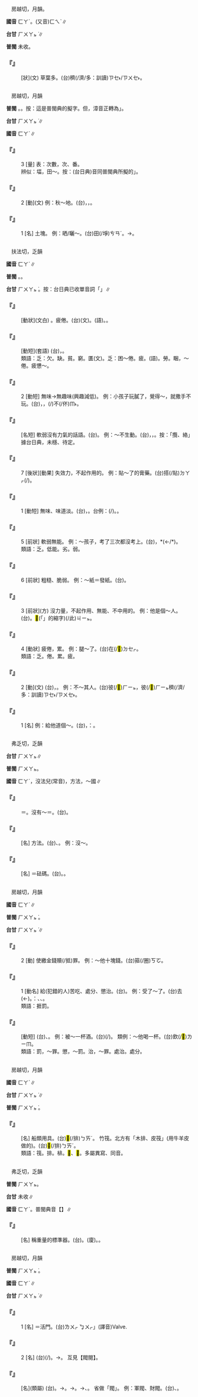 
=={{ruby|茷|ㄈㄚˊ}}==

　房越切，月韻。

'''國音''' <rt>ㄈㄚˊ</rt>。(又音)<rt>ㄈㄟˋ</rt>∥

'''台甘''' <rt>ㄏㄨㄚㆵ ͘</rt>{{ruby|。|ㄏㄨㄧ˫}}∥

'''普閩''' 未收。

    

==='''『{{ruby|茷|ㄈㄚˊ}}』'''===
: [狀](文) 草葉多。(台){{ruby|草|ㄘㄠˋ}}{{ruby|葉|ㄏㄧㄜㆷ ͘}}{{ruby|發|ㄏㄨㄚㆵ}}{{ruby|真|ㄐㄧㄣ}}穧(/濟/多：訓讀)<rt>ㄗㆤ˫/ㄗㄨㆤ˫</rt>{{ruby|真|ㄐㄧㄣ}}{{ruby|<mark>&#xffad0;</mark>|ㄙㄨㄧˋ}}{{ruby|丌|ㆤ}}{{ruby|款|ㄎㄨㄢˋ}}。
    

=={{ruby|<mark>&#xf90fc;</mark>|ㄈㄚˊ}}==

　房越切，月韻

'''普閩''' {{ruby|(文)|ㄏㄨㄚㆵ ͘}}。{{ruby|(白)|ㄆㆤㆷ ͘}}。按：這是普閩典的擬字。但，漳音正轉為{{ruby|「|ㄆㄨㆤㆷ ͘}}」。

'''台甘''' <rt>ㄏㄨㄚㆵ ͘</rt>∥

'''國音''' <rt>ㄈㄚˊ</rt>∥

    

==='''『{{ruby|<mark>&#xf90fc;</mark>|ㄈㄚˊ}}』'''===
:3  [量] 表：次數，次、番。
:辨似：堛，田～。按：(台日典)音同普閩典所擬的{{ruby|「|ㄆㆤㆷ ͘}}」。
:
    

==='''『{{ruby|<mark>&#xf90fc;</mark>|ㄈㄚˊ}}』'''===
:2  [動](文) 例：秋～地。(台){{ruby|秋|ㄑㄧㄨ}}{{ruby|耕|ㄍㄧㄥ}}，{{ruby|犁|ㄌㄨㆤˊ/ㄌㆤˊ}}{{ruby|起|ㄎㄧˋ}}{{ruby|田|ㄘㄢˊ}}{{ruby|塗|ㄊㆦˊ}}，{{ruby|反|ㄅㄧㄥˋ}}{{ruby|田|ㄘㄢˊ}}{{ruby|塗|ㄊㆦˊ}}。
    

==='''『{{ruby|<mark>&#xf90fc;</mark>|ㄈㄚˊ}}』'''===
:1  [名] 土塊。 例：晒/曬～。(台){{ruby|翻|ㄏㄨㄢ}}田(/埩)<rt>ㄘㄢˊ</rt>{{ruby|塗|ㄊㆦˊ}}{{ruby|起|·ㄎㄧˋ}}{{ruby|來|·ㄌㄞˊ}}{{ruby|曝|ㄆㄚㆶ ͘}}。→{{ruby|曝|ㄆㄚㆶ ͘}}{{ruby|田|ㄘㄢˊ}}{{ruby|塗|ㄊㆦˊ}}。
    

=={{ruby|乏|ㄈㄚˊ}}==

　扶法切，乏韻

'''國音''' <rt>ㄈㄚˊ</rt>∥

'''普閩''' {{ruby|(文)|ㄏㄨㄚㆵ ͘}}。{{ruby|(白)|ㄏㄚㆵ ͘}}。

'''台甘''' <rt>ㄏㄨㄚㆵ ͘</rt>。按：台日典已收單音詞「{{ruby|乏|ㄏㄚㆵ ͘}}」∥

    

==='''『{{ruby|疲|ㄆㄧˊ}}{{ruby|乏|ㄈㄚˊ}}』'''===
: [動狀](文白) {{ruby|累|ㄌㄟˋ}}。疲倦。(台)(文){{ruby|疲|ㄆㄧˊ}}{{ruby|乏|ㄏㄨㄚㆵ ͘}}。(語){{ruby|<mark>&#xf8fa1;</mark>|ㄒㄧㄢ˫}}。{{ruby|懶|ㄌㄢˋ}}。
    

==='''『{{ruby|承|ㄔㄥˊ}}{{ruby|乏|ㄈㄚˊ}}』'''===
: [動短](套語) (台){{ruby|自|ㄗㄨ˫}}{{ruby|謙|ㄎㄧㆰ}}{{ruby|所|ㄙㆦˋ}}{{ruby|繼|ㄍㆤ˪}}{{ruby|任|ㄌㄧㆬ˫/ㆢㄧㆬ˫}}{{ruby|丌|ㆤ}}{{ruby|職|ㄐㄧㆵ}}{{ruby|位|ㄨㄧ˫}}{{ruby|是|ㄒㄧ˫}}{{ruby|因|ㄧㄣ}}{{ruby|為|ㄨㄧ˫}}{{ruby|一|ㄐㄧㆵ ͘}}{{ruby|時|ㄒㄧˊ}}{{ruby|無|ㆠㄜˊ}}{{ruby|較|ㄎㄚㆷ}}{{ruby|適|ㄒㄧㆤㆶ}}{{ruby|當|ㄉㆲ}}{{ruby|丌|ㆤ}}{{ruby|人|ㆢㄧㄣˊ/ㄌㄧㄣˊ}}{{ruby|選|ㄙㄨㄢˋ}}，{{ruby|暫|ㄐㄧㆰ˫}}{{ruby|時|ㄒㄧˊ}}{{ruby|由|ㄧㄨˊ}}{{ruby|自|ㄗㄨ˫}}{{ruby|己|ㄍㄧˋ}}{{ruby|來|ㄌㄞˊ}}{{ruby|擔|ㄉㆰ}}{{ruby|當|ㄉㆭ}}。
:類語：乏：欠。缺。貧。窮。匱(文)。乏：困～倦。疲。{{ruby|累|ㄌㄟˋ}}(語)。勞{{ruby|累|ㄌㄟˋ}}。睏，～倦。疲憊～。
:
    

==='''『{{ruby|乏|ㄈㄚˊ}}{{ruby|味|ㄨㄟˋ}}』'''===
:2  [動短] 無味→無趣味(興趣減低)。 例：小孩子玩膩了，覺得～，就撒手不玩。(台){{ruby|<mark>&#xffb51;</mark>|ㆣㄧㄣˋ}}{{ruby|孲|ㄚˋ}}{{ruby|<mark>&#xffae6;</mark>|ㄊㄧㆵ}}{{ruby|<mark>&#xffaec;</mark>|ㄊㄜˊ}}{{ruby|了|ㄌㄧㄠˋ}}{{ruby|厭|ㄧㄚ˪}}，{{ruby|感|ㄍㆰˋ}}{{ruby|覺|ㄍㄚㆶ}}{{ruby|無|ㆠㄜˊ}}{{ruby|趣|ㄘㄨ˪}}{{ruby|味|ㆠㄧ˫}}，{{ruby|著|ㄉㄧㄜㆷ}}(/{{ruby|都|ㄉㄜ˫}}){{ruby|<mark>&#xf90e8;</mark>|ㄆㄧㆩ}}{{ruby|咧|ㄌㆤ˪}}不(/伓)<rt>ㆬ˫</rt>{{ruby|<mark>&#xffae6;</mark>|ㄊㄧㆵ}}{{ruby|<mark>&#xffaec;</mark>|ㄊㄜˊ}}。
    

==='''『{{ruby|乏|ㄈㄚˊ}}{{ruby|語|ㄩˇ}}』'''===
: [名短] 軟弱沒有力氣的話語。(台){{ruby|無|ㆠㄜˊ}}{{ruby|攬|ㄌㆰˋ}}{{ruby|無|ㆠㄜˊ}}{{ruby|絡|ㄋㆤ}}{{ruby|丌|ㆤ}}{{ruby|話|ㄨㆤ˫}}。 例：～不生動。(台){{ruby|講|ㄍㆲˋ}}{{ruby|了|ㄌㄧㄠˋ}}{{ruby|無|ㆠㄜˊ}}{{ruby|攬|ㄌㆰˋ}}{{ruby|無|ㆠㄜˊ}}{{ruby|絡|ㄋㆤ}}{{ruby|丌|ㆤ}}{{ruby|話|ㄨㆤ˫}}，{{ruby|無|ㆠㄜˊ}}{{ruby|活|ㄨㄚㆷ ͘}}{{ruby|氣|ㄎㄧ˪}}，{{ruby|無|ㆠㄜˊ}}{{ruby|<mark>&#xf90e7;</mark>|ㄍㄚㆴ ͘}}{{ruby|食|ㄐㄧㄚㆷ ͘}}。按：「攬、絡」據台日典，未穩、待定。
    

==='''『{{ruby|乏|ㄈㄚˊ}}』'''===
:7  [後狀][動果] 失效力，不起作用的。 例：貼～了的膏藥。(台)搭(/貼)<rt>ㄉㄚㆷ</rt>{{ruby|了|ㄌㄧㄠˋ}}{{ruby|已|ㄧˋ}}{{ruby|經|ㄍㄧㄥ}}{{ruby|無|ㆠㄜˊ}}{{ruby|氣|ㄎㄧ˪}}(/{{ruby|失|ㄒㄧㆵ}}{{ruby|效|ㄏㄠ˫}}{{ruby|去|ㄎㄧ˪}}){{ruby|丌|ㆤ}}{{ruby|藥|ㄧㄜㆷ ͘}}{{ruby|膏|ㄍㄜ}}。
    

==='''『{{ruby|乏|ㄈㄚˊ}}{{ruby|味|ㄨㄟˋ}}』'''===
:1  [動短] 無味、味道淡。(台){{ruby|無|ㆠㄜˊ}}{{ruby|滋|ㄗㄨ}}{{ruby|味|ㆠㄧ˫}}，{{ruby|<mark>&#xf8f75;</mark>|ㄐㄧㆩˋ}}。台例：{{ruby|<mark>&#xf8f75;</mark>|ㄐㄧㆩˋ}}{{ruby|味|ㆠㄧ˫}}(/{{ruby|身|ㄒㄧㄣ}}){{ruby|丌|ㆤ}}{{ruby|菜|ㄘㄞ˪}}{{ruby|歹|ㄆㆮˋ/ㄆㄞˋ}}{{ruby|食|ㄐㄧㄚㆷ ͘}}。{{ruby|無|ㆠㄜˊ}}{{ruby|好|ㄏㄜˋ}}{{ruby|食|ㄐㄧㄚㆷ ͘}}。
    

==='''『{{ruby|乏|ㄈㄚˊ}}』'''===
:5  [前狀] 軟弱無能。 例：～孩子，考了三次都沒考上。(台){{ruby|頇|ㄏㆰ}}{{ruby|顢|ㆠㄢ˫}}{{ruby|<mark>&#xffb51;</mark>|ㆣㄧㄣˋ}}{{ruby|孲|ㄚˋ}}，{{ruby|考|ㄎㄜˋ}}{{ruby|三|ㄙㆩ}}{{ruby|擺|ㄅㄞˋ}}{{ruby|攏|ㄌㆲˋ}}{{ruby|考|ㄎㄜˋ}}{{ruby|無|ㆠㄜˊ}}{{ruby|著|ㄉㄧㄠˊ}}*(←{{ruby|著|ㄉㄧㆦㆶ ͘}}/{{ruby|稠|ㄉㄧㄠˊ}}*)。
:類語：乏。低能。劣。弱。
:
    

==='''『{{ruby|乏|ㄈㄚˊ}}』'''===
:6  [前狀] 粗糙、脆弱。 例：～紙＝發紙。(台){{ruby|乏|ㄏㄨㄚㆵ ͘}}。
    

==='''『{{ruby|乏|ㄈㄚˊ}}』'''===
:3  [前狀](方) 沒力量，不起作用、無能、不中用的。 例：他是個～人。(台){{ruby|伊|ㄧ}}{{ruby|是|ㄒㄧ˫}}{{ruby|一|ㄐㄧㆵ ͘}}{{ruby|個|ㆤˊ}}{{ruby|無|ㆠㄜˊ}}{{ruby|路|ㄌㆦ˫}}{{ruby|用|ㄧㆲ˫/ㄧㄥ˫}}{{ruby|丌|ㆤ}}{{ruby|人|ㄌㄤˊ}}。{{ruby|伊|ㄧ}}<mark>&#xffb50;</mark>(「{{ruby|此|ㄐㄧˋ}}{{ruby|一|ㄐㄧㆵ ͘}}」的縮字)(/此)<rt>ㄐㄧㆵ</rt>{{ruby|個|ㆤˊ}}{{ruby|人|ㄌㄤˊ}}{{ruby|無|ㆠㄜˊ}}{{ruby|效|ㄏㄠ˫}}。
    

==='''『{{ruby|乏|ㄈㄚˊ}}』'''===
:4  [動狀] 疲倦，累。 例：腿～了。(台){{ruby|骹|ㄎㄚ}}{{ruby|骨|ㄍㄨㆵ}}在(/<mark>&#xf9549;</mark>)<rt>ㄉㆤㆷ</rt>{{ruby|痠|ㄙㆭ}}。
:類語：乏。倦。累。疲。
:
    

==='''『{{ruby|乏|ㄈㄚˊ}}』'''===
:2  [動](文) (台){{ruby|乏|ㄏㄚㆵ ͘}}，{{ruby|欠|ㄎㄧㆰ˪}}{{ruby|缺|ㄎㄨㄚㆵ}}。 例：不～其人。(台){{ruby|無|ㆠㄜˊ}}{{ruby|欠|ㄎㄧㆰ˪}}{{ruby|缺|ㄎㄨㆤㆷ}}彼(/<mark>&#xf8fbe;</mark>)<rt>ㄏㄧㆵ</rt>{{ruby|款|ㄎㄨㄢˋ}}{{ruby|人|ㄌㄤˊ}}，彼(/<mark>&#xf8fbe;</mark>)<rt>ㄏㄧㆵ</rt>{{ruby|款|ㄎㄨㄢˋ}}{{ruby|人|ㆢㄧㄣˊ/ㄌㄧㄣˊ}}{{ruby|材|ㄗㄞˊ}}{{ruby|真|ㄐㄧㄣ}}穧(/濟/多：訓讀)<rt>ㄗㆤ˫/ㄗㄨㆤ˫</rt>。
    

==='''『{{ruby|乏|ㄈㄚˊ}}』'''===
:1  [名] 例：給他道個～。(台){{ruby|去|ㄎㄧ˪}}{{ruby|共|ㄍㄚ˫}}{{ruby|伊|ㄧ}}{{ruby|說|ㄙㆤㆷ}}{{ruby|→|ㄙㆤ˪}}{{ruby|一|ㄐㄧㆵ ͘}}{{ruby|個|ㆤˊ}}{{ruby|多|ㄉㄜ}}{{ruby|謝|ㄒㄧㄚ˫}}，{{ruby|講|ㄍㆲ}}：{{ruby|付|ㄏㆦ˫}}{{ruby|伊|ㄧ}}{{ruby|真|ㄐㄧㄣ}}{{ruby|努|ㄌㆦˋ}}{{ruby|力|ㄌㄚㆵ ͘}}。
    

=={{ruby|法|ㄈㄚˊ}}==

　弗乏切，乏韻

'''台甘''' <rt>ㄏㄨㄚㆵ</rt>∥

'''普閩''' <rt>ㄏㄨㄚㆵ</rt>。

'''國音''' <rt>ㄈㄚˊ</rt>{{ruby|。|ㄈㄚ}}，沒法兒{{ruby|。|ㄈㄚˇ}}(常音)，方法{{ruby|。|ㄈㄚˋ}}，～國∥

    

==='''『{{ruby|法|ㄈㄚˊ}}{{ruby|兒|ㄦ}}』'''===
:  ＝{{ruby|法|ㄈㄚ}}{{ruby|兒|ㄦ}}。沒有～＝{{ruby|沒|ㄇㄟˊ}}{{ruby|法|ㄈㄚˊ}}{{ruby|子|·ㄗˇ}}。(台){{ruby|無|ㆠㄜˊ}}{{ruby|法|ㄏㄨㄚㆵ}}{{ruby|度|ㄉㆦ˫}}。
    

==='''『{{ruby|法|ㄈㄚˊ}}{{ruby|子|·ㄗˇ}}』'''===
: [名] 方法。(台){{ruby|方|ㄏㆲ}}{{ruby|法|ㄏㄨㄚㆵ}}、{{ruby|法|ㄏㄨㄚㆵ}}{{ruby|度|ㄉㆦ˫}}。 例：沒～。
    

==='''『{{ruby|法|ㄈㄚˊ}}{{ruby|碼|ㄇㄚˇ}}』'''===
: [名] ＝砝碼。(台){{ruby|鉈|ㄉㄜˊ}}{{ruby|子|ㄐㄧˋ}}。{{ruby|秤|ㄑㄧㄣ˪}}{{ruby|子|ㄐㄧˋ}}。
    

=={{ruby|罰|ㄈㄚˊ}}==

　房越切，月韻

'''國音''' <rt>ㄈㄚˊ</rt>∥

'''普閩''' <rt>ㄏㄨㄚㆵ ͘</rt>。

'''台甘''' <rt>ㄏㄨㄚㆵ ͘</rt>∥

    

==='''『{{ruby|罰|ㄈㄚˊ}}』'''===
:2  [動] 使繳金錢贖(/抵)罪。 例：～他十塊錢。(台){{ruby|罰|ㄏㄨㄚㆵ ͘}}{{ruby|伊|ㄧ}}{{ruby|十|ㄗㄚㆴ ͘}}箍(/圈)<rt>ㄎㆦ</rt>{{ruby|銀|ㆣㄨㄣˊ/ㆣㄧㄣˊ}}。
    

==='''『{{ruby|罰|ㄈㄚˊ}}』'''===
:1  [動名] 給(犯錯的人)苦吃、處分、懲治。(台){{ruby|罰|ㄏㄨㄚㆵ ͘}}{{ruby|罪|ㄗㄨㆤ˫}}。 例：受了～了。(台)去(←{{ruby|乞|ㄎㄧ˪}}){{ruby|付|ㄏㆦ˫}}{{ruby|人|ㄌㄤ˫}}{{ruby|罰|ㄏㄨㄚㆵ ͘}}。{{ruby|像|ㄑㄧㆫ˫/ㄑㄧㆧ˫}}：{{ruby|罰|ㄏㄨㄚㆵ ͘}}{{ruby|企|ㄎㄧㄚ˫}}、{{ruby|罰|ㄏㄨㄚㆵ ͘}}{{ruby|錢|ㄐㆪˊ}}、{{ruby|罰|ㄏㄨㄚㆵ ͘}}{{ruby|酒|ㄐㄧㄨˋ}}。
:類語：捱罰。
:
    

==='''『{{ruby|罰|ㄈㄚˊ}}{{ruby|酒|ㄐㄧㄡˇ}}』'''===
: [動短] (台){{ruby|叫|ㄍㄧㄜ˪}}{{ruby|人|ㄌㄤˊ}}{{ruby|食|ㄐㄧㄚㆷ ͘}}{{ruby|酒|ㄐㄧㄨˋ}}{{ruby|或|ㄧㄚㆷ ͘}}{{ruby|是|ㄒㄧ˫}}{{ruby|送|ㄙㄤ˪}}{{ruby|酒|ㄐㄧㄨˋ}}{{ruby|來|ㄌㄞˊ}}{{ruby|免|ㆠㄧㄢˋ}}{{ruby|受|ㄒㄧㄨ˫}}{{ruby|罰|ㄏㄨㄚㆵ ͘}}、{{ruby|消|ㄒㄧㄠ}}{{ruby|罪|ㄗㄨㆤ˫}}。 例：被～一杯酒。(台){{ruby|付|ㄏㆦ˫}}(/{{ruby|被|ㄅㄧ˫}}){{ruby|人|ㄌㄤˊ}}{{ruby|罰|ㄏㄨㄚㆵ ͘}}{{ruby|食|ㄐㄧㄚㆷ ͘}}{{ruby|一|ㄐㄧㆵ ͘}}{{ruby|杯|ㄅㄨㆤ}}{{ruby|酒|ㄐㄧㄨˋ}}。 類例：～他喝一杯。(台){{ruby|罰|ㄏㄨㄚㆵ ͘}}{{ruby|伊|ㄧ}}飲(/<mark>&#xffbf1;</mark>)<rt>ㄌㄧㆬ</rt>{{ruby|一|ㄐㄧㆵ ͘}}{{ruby|杯|ㄅㄨㆤ}}。
:
:類語：罰，～罪。懲，～罰。治，～罪。處治。處分。
:
    

=={{ruby|筏|ㄈㄚˊ}}==

　房越切，月韻

'''國音''' <rt>ㄈㄚˊ</rt>∥

'''台甘''' <rt>ㄏㄨㄚㆵ ͘</rt>∥

'''普閩''' <rt>ㄏㄨㄚㆵ ͘</rt>。

    

==='''『{{ruby|筏|ㄈㄚˊ}}{{ruby|子|·ㄗˇ}}』'''===
: [名] 船類用具。(台){{ruby|竹|ㄉㄧㆤㆶ}}<mark>&#xf956d;</mark>(/排)<rt>ㄅㄞˊ</rt>{{ruby|仔|ㄚ}}。 竹筏。北方有「木排、皮筏」(用牛羊皮做的)。(台){{ruby|是|ㄒㄧ˫}}{{ruby|竹|ㄉㄧㆤㆶ}}<mark>&#xf956d;</mark>(/排)<rt>ㄅㄞˊ</rt>{{ruby|過|ㄍㄨㆤ˪/ㄍㆤ˪}}{{ruby|溪|ㄎㄨㆤ/ㄎㆤ}}{{ruby|用|ㄧㄥ˫/ㄧㆲ˫}}{{ruby|丌|ㆤ}}。
:
:類語：筏。排。棑。<mark>&#xf90e9;</mark>、<mark>&#xf90ea;</mark>。多屬異寫、同音。
:
    

=={{ruby|砝|ㄈㄚˊ}}==

　弗乏切，乏韻

'''普閩''' <rt>ㄏㄨㄚㆵ</rt>。

'''台甘''' 未收∥

'''國音''' <rt>ㄈㄚˊ</rt>。普閩典音【{{ruby|砝|ㄈㄚˇ}}】∥

    

==='''『{{ruby|砝|ㄈㄚˊ}}{{ruby|碼|ㄇㄚˇ}}』'''===
: [名] 稱重量的標準器。(台){{ruby|鉈|ㄉㄜˊ}}{{ruby|子|ㄐㄧˋ}}。{{ruby|秤|ㄑㄧㄣ˪}}{{ruby|子|ㄐㄧˋ}}(廈)。{{ruby|砝|ㄏㄨㄚㆵ}}{{ruby|碼|ㆠㆤˋ}}。
    

=={{ruby|閥|ㄈㄚˊ}}==

　房越切，月韻

'''普閩''' <rt>ㄏㄨㄚㆵ ͘</rt>。

'''國音''' <rt>ㄈㄚˊ</rt>∥

'''台甘''' <rt>ㄏㄨㄚㆵ ͘</rt>∥

    

==='''『{{ruby|閥|ㄈㄚˊ}}』'''===
:1  [名] ＝活門。(台){{ruby|「|ㆠㄚㆷ}}<rt>ㄌㄨㆷ ͘</rt><rt>ㆠㄨㆷ</rt>」(譯音)Valve.
    

==='''『{{ruby|閥|ㄈㄚˊ}}』'''===
:2  [名] (台){{ruby|雙|ㄒㄧㄤ}}{{ruby|扇|ㄒㆪ˪}}{{ruby|門|ㄇㆭˊ}}{{ruby|丌|ㆤ}}{{ruby|倒|ㄉㄜ˪}}{{ruby|手|ㄑㄧㄨˋ}}({{ruby|爿|ㄅㄧㄥˊ}}/{{ruby|旁|ㄅㄧㄥˊ}}){{ruby|扇|ㄒㆪ˪}}。→{{ruby|門|ㄇㆭˊ}}。 互見【閥閱】。
    

==='''『{{ruby|閥|ㄈㄚˊ}}{{ruby|閱|ㄩㄝˋ}}』'''===
: [名](類屬) (台){{ruby|左|ㄗㄜˋ}}{{ruby|右|ㄧㄨ˫}}{{ruby|門|ㄇㆭˊ}}{{ruby|扇|ㄒㆪ˪}}。→{{ruby|功|ㄍㆲ}}{{ruby|績|ㄐㄧㆤㆶ}}。→{{ruby|門|ㄇㆭˊ}}{{ruby|風|ㄏㆲ}}。→{{ruby|有|ㄨ˫}}{{ruby|特|ㄉㄧㆤㆶ}}{{ruby|殊|ㄙㄨˊ}}{{ruby|權|ㄍㄨㄢˊ}}{{ruby|勢|ㄙㆤ˪}}{{ruby|支|ㄐㄧ}}{{ruby|配|ㄆㆤ˪/ㄆㄨㆤ˪}}{{ruby|能|ㄌㄧㄥˊ}}{{ruby|力|ㄌㄧㆤㆶ ͘}}{{ruby|丌|ㆤ}}{{ruby|人|ㆢㄧㄣˊ/ㄌㄧㄣˊ}}{{ruby|物|ㆠㄨㆵ ͘}}、{{ruby|家|ㄍㄚ}}{{ruby|族|ㄗㆦㆶ ͘}}。 省做「閥」。 例：軍閥、財閥。(台){{ruby|軍|ㄍㄨㄣ}}{{ruby|閥|ㄏㄨㄚㆵ ͘}}、{{ruby|財|ㄗㄞˊ}}{{ruby|閥|ㄏㄨㄚㆵ ͘}}。
:
:
    
